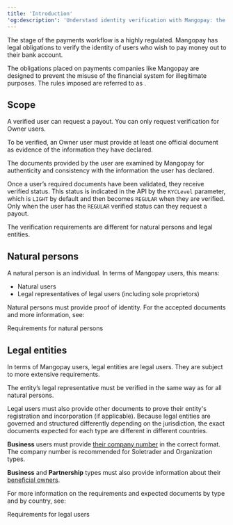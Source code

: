 ```yaml
---
title: 'Introduction'  
'og:description': 'Understand identity verification with Mangopay: the rationale behind KYC/KYB, requirements for Owner users, and the specific documents needed for individuals and legal entities.'  
---
```

  
  
The <Payout content="payout" /> stage of the payments workflow is a highly regulated. Mangopay has legal obligations to verify the identity of users who wish to pay money out to their bank account.  

The obligations placed on payments companies like Mangopay are designed to prevent the misuse of the financial system for illegitimate purposes. The rules imposed are referred to as <Aml content="anti-money laundering and countering the financing of terrorism (AML/CFT)" />.  

## Scope  

A verified user can request a payout. You can only request verification for Owner users.  

To be verified, an Owner user must provide at least one official document as evidence of the information they have declared.  

The documents provided by the user are examined by Mangopay for authenticity and consistency with the information the user has declared.  

Once a user’s required documents have been validated, they receive verified status. This status is indicated in the API by the `KYCLevel` parameter, which is `LIGHT` by default and then becomes `REGULAR` when they are verified. Only when the user has the `REGULAR` verified status can they request a payout.  

The verification requirements are different for natural persons and legal entities.  

## Natural persons  

A natural person is an individual. In terms of Mangopay users, this means:
- Natural users  
- Legal representatives of legal users (including sole proprietors)  

Natural persons must provide proof of identity. For the accepted documents and more information, see:  

<Card title="Article" href="/concepts/users/verification/requirements-natural">Requirements for natural persons</Card>  

## Legal entities  

In terms of Mangopay users, legal entities are legal users. They are subject to more extensive requirements.  

The entity’s legal representative must be verified in the same way as for all natural persons.  

Legal users must also provide other documents to prove their entity's registration and incorporation (if applicable). Because legal entities are governed and structured differently depending on the jurisdiction, the exact documents expected for each type are different in different countries.  

**Business** users must provide <a href="/concepts/users/verification/company-number">their company number</a> in the correct format. The company number is recommended for Soletrader and Organization types.  

**Business** and **Partnership** types must also provide information about their <a href="/concepts/users/verification/beneficial-owners">beneficial owners</a>.  

For more information on the requirements and expected documents by type and by country, see:   

<Card title="Article" href="/concepts/users/verification/requirements-legal">Requirements for legal users</Card>